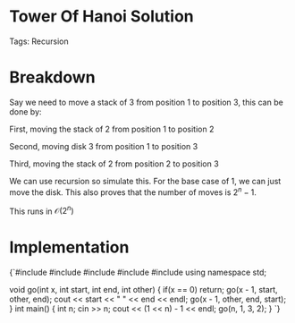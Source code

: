 


<Sidebar moduleId={moduleId} /> 

# Tower Of Hanoi Solution

Tags: Recursion

# Breakdown

Say we need to move a stack of $3$ from position $1$ to position $3$, this can be done by: 

First, moving the stack of $2$ from position $1$ to position $2$

Second, moving disk $3$ from position $1$ to position $3$

Third, moving the stack of $2$ from position $2$ to position $3$

We can use recursion so simulate this. For the base case of $1$, we can just move the disk. 
This also proves that the number of moves is $2^n - 1$. 

This runs in $\mathcal{O}(2^n)$

# Implementation

<div style={{ transform: 'translateX(150px)' }}>
  <SyntaxHighlighter language="cpp" style={okaidia}>
{`#include <cmath>
#include <cstdio>
#include <vector>
#include <iostream>
#include <algorithm>
using namespace std;

void go(int x, int start, int end, int other) {
    if(x == 0) return; 
    go(x - 1, start, other, end); 
    cout << start << " " << end << endl;
    go(x - 1, other, end, start); 
}
int main() {
    int n; cin >> n; 
    cout << (1 << n) - 1 << endl; 
    go(n, 1, 3, 2); 
}
`}
  </SyntaxHighlighter>
</div>
